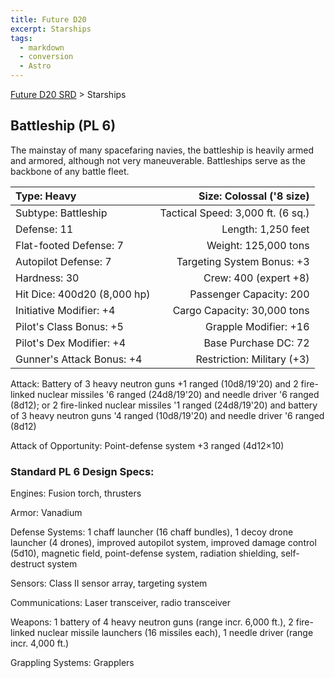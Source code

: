 ```yaml
---
title: Future D20
excerpt: Starships
tags:
  - markdown
  - conversion
  - Astro
---
```





[Future D20 SRD]( / ) > Starships




## Battleship (PL 6)


The mainstay of many spacefaring navies, the battleship is heavily armed and armored, although not very maneuverable. Battleships serve as the backbone of any battle fleet.


| Type: Heavy | Size: Colossal ('8 size) |
| :------------- | --------------------------: |
| Subtype: Battleship | Tactical Speed: 3,000 ft. (6 sq.) |
| Defense: 11 | Length: 1,250 feet |
| Flat-footed Defense: 7 | Weight: 125,000 tons |
| Autopilot Defense: 7 | Targeting System Bonus: +3 |
| Hardness: 30 | Crew: 400 (expert +8) |
| Hit Dice: 400d20 (8,000 hp) | Passenger Capacity: 200 |
| Initiative Modifier: +4 | Cargo Capacity: 30,000 tons |
| Pilot's Class Bonus: +5 | Grapple Modifier: +16 |
| Pilot's Dex Modifier: +4 | Base Purchase DC: 72 |
| Gunner's Attack Bonus: +4 | Restriction: Military (+3) |



Attack: Battery of 3 heavy neutron guns +1 ranged (10d8/19'20) and 2 fire-linked nuclear missiles '6 ranged (24d8/19'20) and needle driver '6 ranged (8d12); or 2 fire-linked nuclear missiles '1 ranged (24d8/19'20) and battery of 3 heavy neutron guns '4 ranged (10d8/19'20) and needle driver '6 ranged (8d12)


Attack of Opportunity: Point-defense system +3 ranged (4d12×10)


### Standard PL 6 Design Specs:


Engines: Fusion torch, thrusters


Armor: Vanadium


Defense Systems: 1 chaff launcher (16 chaff bundles), 1 decoy drone launcher (4 drones), improved autopilot system, improved damage control (5d10), magnetic field, point-defense system, radiation shielding, self-destruct system


Sensors: Class II sensor array, targeting system


Communications: Laser transceiver, radio transceiver


Weapons: 1 battery of 4 heavy neutron guns (range incr. 6,000 ft.), 2 fire-linked nuclear missile launchers (16 missiles each), 1 needle driver (range incr. 4,000 ft.)


Grappling Systems: Grapplers



